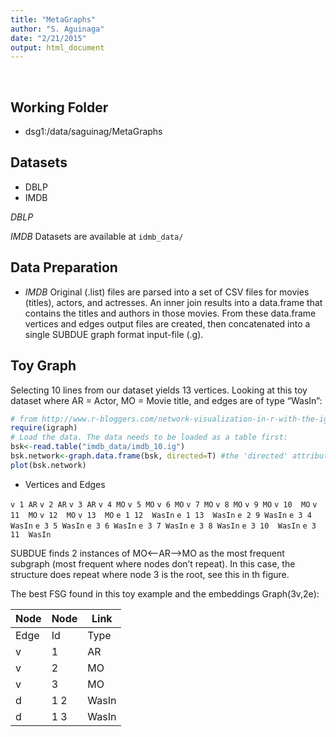 ```yaml
---
title: "MetaGraphs"
author: "S. Aguinaga"
date: "2/21/2015"
output: html_document
---
```

</br>
<h2>Working Folder</h2>
- dsg1:/data/saguinag/MetaGraphs

<h2>Datasets</h2>

- DBLP
- IMDB

*DBLP* 

*IMDB* Datasets are available at `idmb_data/`

<h2>Data Preparation </h2>


- *IMDB* 
Original (.list) files are parsed into a set of CSV files for movies (titles), actors, and actresses.  An inner join results into a data.frame that contains 
the titles and authors in those movies.  From these data.frame vertices 
and edges output files are created, then concatenated into a single SUBDUE graph
format input-file (.g).



<h2>Toy Graph</h2>

Selecting 10 lines from our dataset yields 13 vertices.  Looking at this toy dataset where AR = Actor, MO = Movie title, and edges are of type "WasIn":


```r
# from http://www.r-bloggers.com/network-visualization-in-r-with-the-igraph-package
require(igraph)
# Load the data. The data needs to be loaded as a table first: 
bsk<-read.table("imdb_data/imdb_10.ig") 
bsk.network<-graph.data.frame(bsk, directed=T) #the 'directed' attribute specifies whether the edges are directed
plot(bsk.network)
```

* Vertices and Edges

`v 1 AR`
`v 2 AR`
`v 3 AR`
`v 4 MO`
`v 5 MO`
`v 6 MO`
`v 7 MO`
`v 8 MO`
`v 9 MO`
`v 10  MO`
`v 11  MO`
`v 12  MO`
`v 13  MO`
`e 1 12  WasIn`
`e 1 13  WasIn`
`e 2 9 WasIn`
`e 3 4 WasIn`
`e 3 5 WasIn`
`e 3 6 WasIn`
`e 3 7 WasIn`
`e 3 8 WasIn`
`e 3 10  WasIn`
`e 3 11  WasIn`

SUBDUE finds 2 instances of MO<--AR-->MO as the most frequent subgraph (most frequent where nodes don't repeat).  In this case, the structure does repeat where node 3 is the root, see this in th figure.

The best FSG found in this toy example and the embeddings Graph(3v,2e):

Node | Node|Link|
-----|-----|----|
Edge | Id  |Type|
v    | 1   | AR
v    | 2   | MO
v    | 3   | MO
d    | 1 2 | WasIn
d    | 1 3 | WasIn
